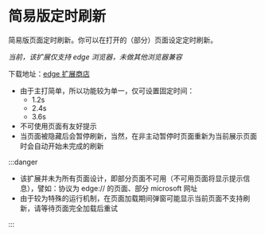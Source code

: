 ---
---

# 简易版定时刷新

简易版页面定时刷新。你可以在打开的（部分）页面设定定时刷新。

_当前，该扩展仅支持 edge 浏览器，未做其他浏览器兼容_

下载地址：[edge 扩展商店](https://microsoftedge.microsoft.com/addons/detail/nfdpkdmkbcdbjogjnhhmldmodbjmplna)

- 由于主打简单，所以功能较为单一，仅可设置固定时间：
  - 1.2s
  - 2.4s
  - 3.6s
- 不可使用页面有友好提示
- 当页面被隐藏后会暂停刷新，当然，在非主动暂停时页面重新为当前展示页面时会自动开始未完成的刷新

:::danger

- 该扩展并未为所有页面设计，即部分页面不可用（不可用页面将显示提示信息），譬如：协议为 edge:// 的页面、部分 microsoft 网址
- 由于较为特殊的运行机制，在页面加载期间弹窗可能显示当前页面不支持刷新，请等待页面完全加载后重试

:::
